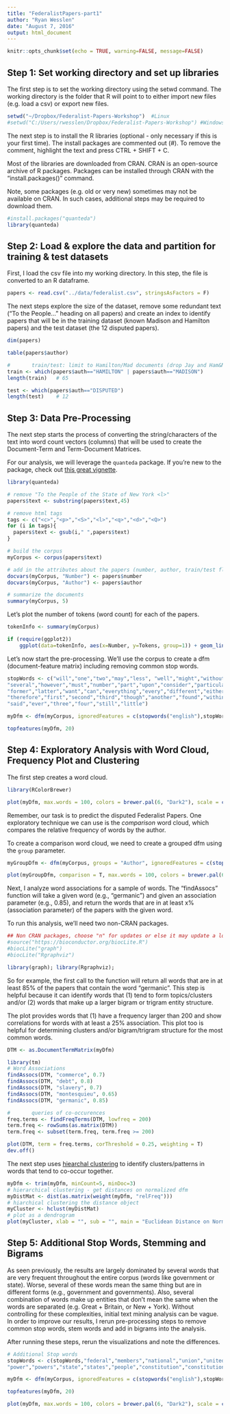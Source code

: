 ```yaml
---
title: "FederalistPapers-part1"
author: "Ryan Wesslen"
date: "August 7, 2016"
output: html_document
---
```


```r
knitr::opts_chunk$set(echo = TRUE, warning=FALSE, message=FALSE)
```

## Step 1: Set working directory and set up libraries 

The first step is to set the working directory using the setwd command. The working directory is the folder that R will point to to either import new files (e.g. load a csv) or export new files.

```r
setwd("~/Dropbox/Federalist-Papers-Workshop")  #Linux
#setwd("C:/Users/rwesslen/Dropbox/Federalist-Papers-Workshop") #Windows
```

The next step is to install the R libraries (optional - only necessary if this is your first time). The install packages are commented out (#). To remove the comment, highlight the text and press CTRL + SHIFT + C.

Most of the libraries are downloaded from CRAN. CRAN is an open-source archive of R packages. Packages can be installed through CRAN with the "install.packages()" command.

Note, some packages (e.g. old or very new) sometimes may not be available on CRAN. In such cases, additional steps may be required to download them.

```r
#install.packages("quanteda")
library(quanteda)
```

## Step 2: Load & explore the data and partition for training & test datasets

First, I load the csv file into my working directory. In this step, the file is converted to an R dataframe.

```r
papers <- read.csv("../data/federalist.csv", stringsAsFactors = F)
```

The next steps explore the size of the dataset, remove some redundant text ("To the People..." heading on all papers) and create an index to identify papers that will be in the training dataset (known Madison and Hamilton papers) and the test dataset (the 12 disputed papers). 

```r
dim(papers)

table(papers$author)

#		train/test: limit to Hamilton/Mad documents (drop Jay and Ham&Madison papers)
train <- which(papers$auth=="HAMILTON" | papers$auth=="MADISON")
length(train)	# 65

test <- which(papers$auth=="DISPUTED")
length(test)	# 12
```

## Step 3: Data Pre-Processing

The next step starts the process of converting the string/characters of the text into word count vectors (columns) that will be used to create the Document-Term and Term-Document Matrices.

For our analysis, we will leverage the `quanteda` package. If you're new to the package, check out [this great vignette](https://cran.r-project.org/web/packages/quanteda/vignettes/quickstart.html).

```r
library(quanteda)

# remove "To the People of the State of New York <l>"
papers$text <- substring(papers$text,45)

# remove html tags
tags <- c("<c>","<p>","<S>","<l>","<q>","<d>","<Q>")
for (i in tags){
  papers$text <- gsub(i," ",papers$text)
}

# build the corpus
myCorpus <- corpus(papers$text)

# add in the attributes about the papers (number, author, train/test flag)
docvars(myCorpus, "Number") <- papers$number
docvars(myCorpus, "Author") <- papers$author

# summarize the documents
summary(myCorpus, 5)
```

Let's plot the number of tokens (word count) for each of the papers.

```r
tokenInfo <- summary(myCorpus)

if (require(ggplot2))
    ggplot(data=tokenInfo, aes(x=Number, y=Tokens, group=1)) + geom_line() + geom_point()
```

Let's now start the pre-processing. We'll use the corpus to create a dfm (document-feature matrix) including removing common stop words.

```r
stopWords <- c("will","one","two","may","less", "well","might","without","small","single",
"several","however","must","number","part","upon","consider","particular","place","true","shall","often",
"former","latter","want","can","everything","every","different","either","yet","made","now","publius",
"therefore","first","second","third","though","another","found","within","even","far","just","also",
"said","ever","three","four","still","little")

myDfm <- dfm(myCorpus, ignoredFeatures = c(stopwords("english"),stopWords), stem = F)

topfeatures(myDfm, 20)
```

## Step 4: Exploratory Analysis with Word Cloud, Frequency Plot and Clustering

The first step creates a word cloud.

```r
library(RColorBrewer)

plot(myDfm, max.words = 100, colors = brewer.pal(6, "Dark2"), scale = c(8, .5))			
```

Remember, our task is to predict the disputed Federalist Papers. One exploratory technique we can use is the *comparison* word cloud, which compares the relative frequency of words by the author.

To create a comparison word cloud, we need to create a grouped dfm using the `group` parameter.

```r
myGroupDfm <- dfm(myCorpus, groups = "Author", ignoredFeatures = c(stopwords("english"),stopWords), stem = F)

plot(myGroupDfm, comparison = T, max.words = 100, colors = brewer.pal(6, "Dark2"), scale = c(8, .5))	
```

Next, I analyze word associations for a sample of words. The "findAssocs" function will take a given word (e.g., "germanic") and given an association parameter (e.g., 0.85), and return the words that are in at least x% (association parameter) of the papers with the given word.

To run this analysis, we'll need two non-CRAN packages. 

```r
## Non CRAN packages, choose "n" for updates or else it may update a lot of other packages
#source("https://bioconductor.org/biocLite.R")
#biocLite("graph")
#biocLite("Rgraphviz")

library(graph); library(Rgraphviz); 
```

So for example, the first call to the function will return all words that are in at least 85% of the papers that contain the word "germanic". This step is helpful because it can identify words that (1) tend to form topics/clusters and/or (2) words that make up a larger bigram or trigram entity structure.

The plot provides words that (1) have a frequency larger than 200 and show correlations for words with at least a 25% association. This plot too is helpful for determining clusters and/or bigram/trigram structure for the most common words.

```r
DTM <- as.DocumentTermMatrix(myDfm)

library(tm)
# Word Associations
findAssocs(DTM, "commerce", 0.7)
findAssocs(DTM, "debt", 0.8)
findAssocs(DTM, "slavery", 0.7)
findAssocs(DTM, "montesquieu", 0.65)
findAssocs(DTM, "germanic", 0.85)

#		queries of co-occurences
freq.terms <- findFreqTerms(DTM, lowfreq = 200)
term.freq <- rowSums(as.matrix(DTM))
term.freq <- subset(term.freq, term.freq >= 200)

plot(DTM, term = freq.terms, corThreshold = 0.25, weighting = T)
dev.off()
```

The next step uses [hiearchal clustering](https://en.wikipedia.org/wiki/Hierarchical_clustering) to identify clusters/patterns in words that tend to co-occur together.

```r
myDfm <- trim(myDfm, minCount=5, minDoc=3)
# hierarchical clustering - get distances on normalized dfm
myDistMat <- dist(as.matrix(weight(myDfm, "relFreq")))
# hiarchical clustering the distance object
myCluster <- hclust(myDistMat)
# plot as a dendrogram
plot(myCluster, xlab = "", sub = "", main = "Euclidean Distance on Normalized Token Frequency")
```

## Step 5: Additional Stop Words, Stemming and Bigrams

As seen previously, the results are largely dominated by several words that are very frequent throughout the entire corpus (words like government or state). Worse, several of these words mean the same thing but are in different forms (e.g., government and governments). Also, several combination of words make up entities that don't mean the same when the words are separated (e.g. Great + Britain, or New + York). Without controlling for these complexities, initial text mining analysis can be vague. In order to improve our results, I rerun pre-processing steps to remove common stop words, stem words and add in bigrams into the analysis.

After running these steps, rerun the visualizations and note the differences.

```r
# Additional Stop words
stopWords <- c(stopWords,"federal","members","national","union","united","general","government","governments",
"power","powers","state","states","people","constitution","constitutions")

myDfm <- dfm(myCorpus, ignoredFeatures = c(stopwords("english"),stopWords), stem = T, ngrams = c(1,3))

topfeatures(myDfm, 20)

plot(myDfm, max.words = 100, colors = brewer.pal(6, "Dark2"), scale = c(8, .5))		
```